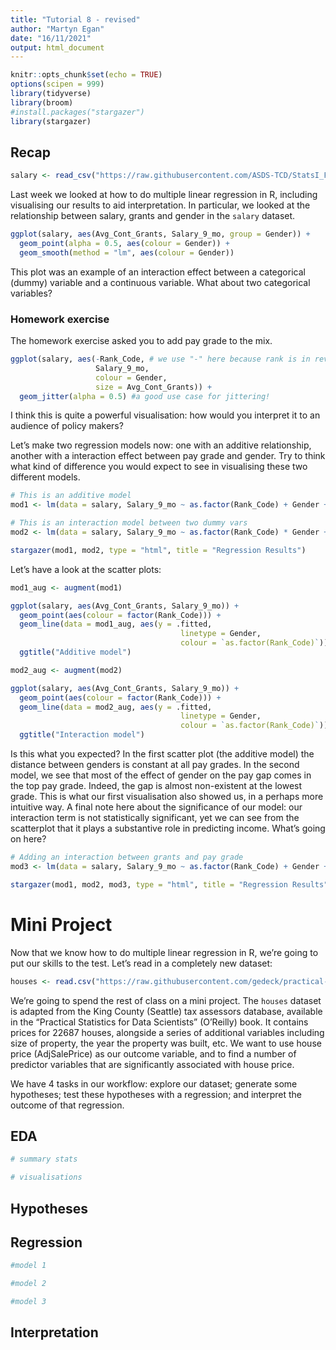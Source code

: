 ```yaml
---
title: "Tutorial 8 - revised"
author: "Martyn Egan"
date: "16/11/2021"
output: html_document
---
```


```r
knitr::opts_chunk$set(echo = TRUE)
options(scipen = 999)
library(tidyverse)
library(broom)
#install.packages("stargazer")
library(stargazer)
```

## Recap

```r
salary <- read_csv("https://raw.githubusercontent.com/ASDS-TCD/StatsI_Fall2021/main/datasets/salary.csv")
```

Last week we looked at how to do multiple linear regression in R, including visualising our results to aid interpretation. In particular, we looked at the relationship between salary, grants and gender in the `salary` dataset.

```r
ggplot(salary, aes(Avg_Cont_Grants, Salary_9_mo, group = Gender)) +
  geom_point(alpha = 0.5, aes(colour = Gender)) +
  geom_smooth(method = "lm", aes(colour = Gender))
```

This plot was an example of an interaction effect between a categorical (dummy) variable and a continuous variable. What about two categorical variables?

### Homework exercise

The homework exercise asked you to add pay grade to the mix.

```r
ggplot(salary, aes(-Rank_Code, # we use "-" here because rank is in reverse order
                   Salary_9_mo, 
                   colour = Gender,
                   size = Avg_Cont_Grants)) +
  geom_jitter(alpha = 0.5) #a good use case for jittering!
```

I think this is quite a powerful visualisation: how would you interpret it to an audience of policy makers?

Let's make two regression models now: one with an additive relationship, another with a interaction effect between pay grade and gender. Try to think what kind of difference you would expect to see in visualising these two different models.

```r
# This is an additive model
mod1 <- lm(data = salary, Salary_9_mo ~ as.factor(Rank_Code) + Gender + Avg_Cont_Grants)

# This is an interaction model between two dummy vars
mod2 <- lm(data = salary, Salary_9_mo ~ as.factor(Rank_Code) * Gender + Avg_Cont_Grants)

stargazer(mod1, mod2, type = "html", title = "Regression Results")
```

Let's have a look at the scatter plots:

```r
mod1_aug <- augment(mod1)

ggplot(salary, aes(Avg_Cont_Grants, Salary_9_mo)) +
  geom_point(aes(colour = factor(Rank_Code))) +
  geom_line(data = mod1_aug, aes(y = .fitted, 
                                      linetype = Gender, 
                                      colour = `as.factor(Rank_Code)`)) +
  ggtitle("Additive model")

mod2_aug <- augment(mod2)

ggplot(salary, aes(Avg_Cont_Grants, Salary_9_mo)) +
  geom_point(aes(colour = factor(Rank_Code))) +
  geom_line(data = mod2_aug, aes(y = .fitted, 
                                      linetype = Gender, 
                                      colour = `as.factor(Rank_Code)`)) +
  ggtitle("Interaction model")
```

Is this what you expected? In the first scatter plot (the additive model) the distance between genders is constant at all pay grades. In the second model, we see that most of the effect of gender on the pay gap comes in the top pay grade. Indeed, the gap is almost non-existent at the lowest grade. This is what our first visualisation also showed us, in a perhaps more intuitive way. A final note here about the significance of our model: our interaction term is not statistically significant, yet we can see from the scatterplot that it plays a substantive role in predicting income. What's going on here?

```r
# Adding an interaction between grants and pay grade
mod3 <- lm(data = salary, Salary_9_mo ~ as.factor(Rank_Code) + Gender + Avg_Cont_Grants + as.factor(Rank_Code):Gender + as.factor(Rank_Code):Avg_Cont_Grants)

stargazer(mod1, mod2, mod3, type = "html", title = "Regression Results")
```

# Mini Project

Now that we know how to do multiple linear regression in R, we're going to put our skills to the test. Let's read in a completely new dataset:

```r
houses <- read.csv("https://raw.githubusercontent.com/gedeck/practical-statistics-for-data-scientists/master/data/house_sales.csv", sep = "\t")
```

We're going to spend the rest of class on a mini project. The `houses` dataset is adapted from the King County (Seattle) tax assessors database, available in the "Practical Statistics for Data Scientists" (O'Reilly) book. It contains prices for 22687 houses, alongside a series of additional variables including size of property, the year the property was built, etc. We want to use house price (AdjSalePrice) as our outcome variable, and to find a number of predictor variables that are significantly associated with house price.

We have 4 tasks in our workflow: explore our dataset; generate some hypotheses; test these hypotheses with a regression; and interpret the outcome of that regression.

## EDA

```r
# summary stats

# visualisations

```

## Hypotheses



## Regression

```r
#model 1

#model 2

#model 3

```

## Interpretation

